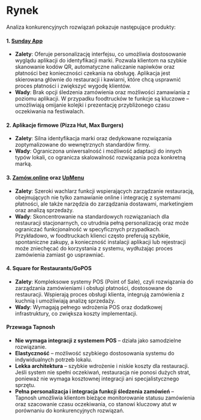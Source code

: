 # Rynek

Analiza konkurencyjnych rozwiązań pokazuje następujące produkty:

#### 1.	[Sunday App](https://sundayapp.io/)

- **Zalety**: Oferuje personalizację interfejsu, co umożliwia dostosowanie wyglądu aplikacji do identyfikacji marki. Pozwala klientom na szybkie skanowanie kodów QR, automatyczne naliczanie napiwków oraz płatności bez konieczności czekania na obsługę. Aplikacja jest skierowana głównie do restauracji i kawiarni, które chcą usprawnić proces płatności i zwiększyć wygodę klientów.
- **Wady**: Brak opcji śledzenia zamówienia oraz możliwości zamawiania z poziomu aplikacji. W przypadku foodtrucków te funkcje są kluczowe – umożliwiają omijanie kolejki i prezentację przybliżonego czasu oczekiwania na festiwalach.

#### 2. Aplikacje firmowe (Pizza Hut, Max Burgers)

- **Zalety**: Silna identyfikacja marki oraz dedykowane rozwiązania zoptymalizowane do wewnętrznych standardów firmy.
- **Wady**: Ograniczona uniwersalność i możliwość adaptacji do innych typów lokali, co ogranicza skalowalność rozwiązania poza konkretną marką.

#### 3. [Zamów.online](https://zamow.online/) oraz [UpMenu](https://www.upmenu.com/)

- **Zalety**:  Szeroki wachlarz funkcji wspierających zarządzanie restauracją, obejmujących nie tylko zamawianie online i integrację z systemami płatności, ale także narzędzia do zarządzania dostawami, marketingiem oraz analizą sprzedaży.
- **Wady**: Skoncentrowanie na standardowych rozwiązaniach dla restauracji stacjonarnych, co utrudnia pełną personalizację oraz może ograniczać funkcjonalność w specyficznych przypadkach. Przykładowo, w foodtruckach klienci często preferują szybkie, spontaniczne zakupy, a konieczność instalacji aplikacji lub rejestracji może zniechęcać do korzystania z systemu, wydłużając proces zamówienia zamiast go usprawniać.

#### 4. Square for Restaurants/GoPOS
- **Zalety**: Kompleksowe systemy POS (Point of Sale), czyli rozwiązania do zarządzania zamówieniami i obsługi płatności, dostosowane do restauracji. Wspierają proces obsługi klienta, integrują zamówienia z kuchnią i umożliwiają analizę sprzedaży.
- **Wady**: Wymagają pełnego wdrożenia POS oraz dodatkowej infrastruktury, co zwiększa koszty implementacji.

#### Przewaga Tapnosh
- **Nie wymaga integracji z systemem POS** – działa jako samodzielne rozwiązanie.
- **Elastyczność** – możliwość szybkiego dostosowania systemu do indywidualnych potrzeb lokalu.
- **Lekka architektura** – szybkie wdrożenie i niskie koszty dla restauracji. Jeśli system nie spełni oczekiwań, restauracja nie ponosi dużych strat, ponieważ nie wymaga kosztownej integracji ani specjalistycznego sprzętu.
- **Pełna personalizacja i integracja funkcji śledzenia zamówień** – Tapnosh umożliwia klientom bieżące monitorowanie statusu zamówienia oraz szacowanie czasu oczekiwania, co stanowi kluczowy atut w porównaniu do konkurencyjnych rozwiązań.
